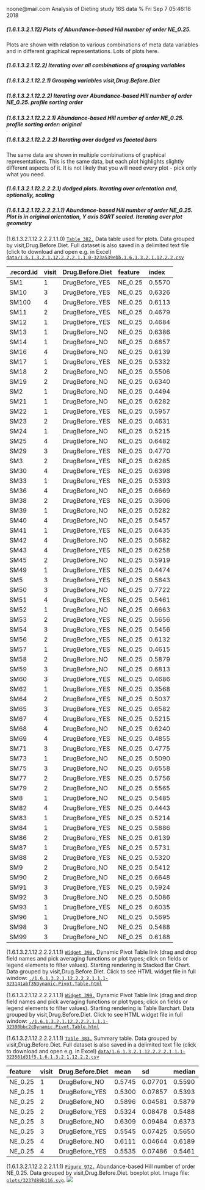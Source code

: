noone@mail.com
Analysis of Dieting study 16S data
% Fri Sep  7 05:46:18 2018



##### \(1.6.1.3.2.1.12\) Plots of Abundance-based Hill number of order NE_0.25.



Plots are shown with relation to various combinations of meta 
                   data variables and in different graphical representations. Lots of plots here.



##### \(1.6.1.3.2.1.12.2\) Iterating over all combinations of grouping variables




##### \(1.6.1.3.2.1.12.2.1\) Grouping variables visit,Drug.Before.Diet




##### \(1.6.1.3.2.1.12.2.2\) Iterating over Abundance-based Hill number of order NE_0.25. profile sorting order




##### \(1.6.1.3.2.1.12.2.2.1\) Abundance-based Hill number of order NE_0.25. profile sorting order: original




##### \(1.6.1.3.2.1.12.2.2.2\) Iterating over dodged vs faceted bars



The same data are shown in multiple combinations of graphical representations. 
                         This is the same data, but each plot highlights slightly different aspects of it.
                         It is not likely that you will need every plot - pick only what you need.



##### \(1.6.1.3.2.1.12.2.2.2.1\) dodged plots. Iterating over orientation and, optionally, scaling




##### \(1.6.1.3.2.1.12.2.2.2.1.1\) Abundance-based Hill number of order NE_0.25. Plot is in original orientation, Y axis SQRT scaled. Iterating over plot geometry



\(1.6.1.3.2.1.12.2.2.2.1.1.0\) <a name="table.382"></a>[`Table 382.`](#table.382) Data table used for plots. Data grouped by visit,Drug.Before.Diet. Full dataset is also saved in a delimited text file (click to download and open e.g. in Excel) [`data/1.6.1.3.2.1.12.2.2.2.1.1.0-323a539ebb.1.6.1.3.2.1.12.2.2.csv`](data/1.6.1.3.2.1.12.2.2.2.1.1.0-323a539ebb.1.6.1.3.2.1.12.2.2.csv)




| .record.id | visit | Drug.Before.Diet | feature  | index  |
|:-----------|:------|:-----------------|:---------|:-------|
| SM1        | 1     | DrugBefore\_YES  | NE\_0.25 | 0.5570 |
| SM10       | 3     | DrugBefore\_YES  | NE\_0.25 | 0.6326 |
| SM100      | 4     | DrugBefore\_YES  | NE\_0.25 | 0.6113 |
| SM11       | 2     | DrugBefore\_YES  | NE\_0.25 | 0.4679 |
| SM12       | 1     | DrugBefore\_YES  | NE\_0.25 | 0.4684 |
| SM13       | 1     | DrugBefore\_NO   | NE\_0.25 | 0.6386 |
| SM14       | 1     | DrugBefore\_NO   | NE\_0.25 | 0.6857 |
| SM16       | 4     | DrugBefore\_NO   | NE\_0.25 | 0.6139 |
| SM17       | 1     | DrugBefore\_YES  | NE\_0.25 | 0.5332 |
| SM18       | 2     | DrugBefore\_NO   | NE\_0.25 | 0.5506 |
| SM19       | 2     | DrugBefore\_NO   | NE\_0.25 | 0.6340 |
| SM2        | 1     | DrugBefore\_NO   | NE\_0.25 | 0.4494 |
| SM21       | 1     | DrugBefore\_NO   | NE\_0.25 | 0.6282 |
| SM22       | 1     | DrugBefore\_YES  | NE\_0.25 | 0.5957 |
| SM23       | 2     | DrugBefore\_YES  | NE\_0.25 | 0.4631 |
| SM24       | 1     | DrugBefore\_NO   | NE\_0.25 | 0.5215 |
| SM25       | 4     | DrugBefore\_NO   | NE\_0.25 | 0.6482 |
| SM29       | 3     | DrugBefore\_YES  | NE\_0.25 | 0.4770 |
| SM3        | 2     | DrugBefore\_YES  | NE\_0.25 | 0.6285 |
| SM30       | 4     | DrugBefore\_YES  | NE\_0.25 | 0.6398 |
| SM33       | 1     | DrugBefore\_YES  | NE\_0.25 | 0.5393 |
| SM36       | 4     | DrugBefore\_NO   | NE\_0.25 | 0.6669 |
| SM38       | 2     | DrugBefore\_YES  | NE\_0.25 | 0.3606 |
| SM39       | 1     | DrugBefore\_NO   | NE\_0.25 | 0.5282 |
| SM40       | 4     | DrugBefore\_NO   | NE\_0.25 | 0.5457 |
| SM41       | 1     | DrugBefore\_YES  | NE\_0.25 | 0.6435 |
| SM42       | 4     | DrugBefore\_NO   | NE\_0.25 | 0.5682 |
| SM43       | 4     | DrugBefore\_YES  | NE\_0.25 | 0.6258 |
| SM45       | 2     | DrugBefore\_NO   | NE\_0.25 | 0.5919 |
| SM49       | 1     | DrugBefore\_YES  | NE\_0.25 | 0.4474 |
| SM5        | 3     | DrugBefore\_YES  | NE\_0.25 | 0.5843 |
| SM50       | 3     | DrugBefore\_NO   | NE\_0.25 | 0.7722 |
| SM51       | 4     | DrugBefore\_YES  | NE\_0.25 | 0.5461 |
| SM52       | 1     | DrugBefore\_NO   | NE\_0.25 | 0.6663 |
| SM53       | 2     | DrugBefore\_YES  | NE\_0.25 | 0.5656 |
| SM54       | 3     | DrugBefore\_YES  | NE\_0.25 | 0.5456 |
| SM56       | 2     | DrugBefore\_YES  | NE\_0.25 | 0.6132 |
| SM57       | 1     | DrugBefore\_YES  | NE\_0.25 | 0.4615 |
| SM58       | 2     | DrugBefore\_NO   | NE\_0.25 | 0.5879 |
| SM59       | 3     | DrugBefore\_NO   | NE\_0.25 | 0.6813 |
| SM60       | 3     | DrugBefore\_YES  | NE\_0.25 | 0.4686 |
| SM62       | 1     | DrugBefore\_YES  | NE\_0.25 | 0.3568 |
| SM64       | 2     | DrugBefore\_YES  | NE\_0.25 | 0.5037 |
| SM65       | 3     | DrugBefore\_YES  | NE\_0.25 | 0.6582 |
| SM67       | 4     | DrugBefore\_YES  | NE\_0.25 | 0.5215 |
| SM68       | 4     | DrugBefore\_NO   | NE\_0.25 | 0.6240 |
| SM69       | 4     | DrugBefore\_YES  | NE\_0.25 | 0.4855 |
| SM71       | 3     | DrugBefore\_YES  | NE\_0.25 | 0.4775 |
| SM73       | 1     | DrugBefore\_NO   | NE\_0.25 | 0.5090 |
| SM75       | 3     | DrugBefore\_NO   | NE\_0.25 | 0.6558 |
| SM77       | 2     | DrugBefore\_YES  | NE\_0.25 | 0.5756 |
| SM79       | 2     | DrugBefore\_NO   | NE\_0.25 | 0.5565 |
| SM8        | 1     | DrugBefore\_NO   | NE\_0.25 | 0.5485 |
| SM82       | 4     | DrugBefore\_YES  | NE\_0.25 | 0.4443 |
| SM83       | 1     | DrugBefore\_YES  | NE\_0.25 | 0.5214 |
| SM84       | 1     | DrugBefore\_YES  | NE\_0.25 | 0.5886 |
| SM86       | 2     | DrugBefore\_YES  | NE\_0.25 | 0.6139 |
| SM87       | 1     | DrugBefore\_YES  | NE\_0.25 | 0.5731 |
| SM88       | 2     | DrugBefore\_YES  | NE\_0.25 | 0.5320 |
| SM9        | 2     | DrugBefore\_NO   | NE\_0.25 | 0.5412 |
| SM90       | 2     | DrugBefore\_NO   | NE\_0.25 | 0.6648 |
| SM91       | 3     | DrugBefore\_YES  | NE\_0.25 | 0.5924 |
| SM92       | 3     | DrugBefore\_NO   | NE\_0.25 | 0.5086 |
| SM93       | 1     | DrugBefore\_YES  | NE\_0.25 | 0.6035 |
| SM96       | 1     | DrugBefore\_NO   | NE\_0.25 | 0.5695 |
| SM98       | 3     | DrugBefore\_NO   | NE\_0.25 | 0.5488 |
| SM99       | 3     | DrugBefore\_NO   | NE\_0.25 | 0.6188 |







\(1.6.1.3.2.1.12.2.2.2.1.1.1\) <a name="widget.398"></a>[`Widget 398.`](#widget.398) Dynamic Pivot Table link (drag and drop field names and pick averaging 
                      functions or plot types; click on fields or legend elements to filter values). 
                      Starting rendering is Stacked Bar Chart. Data grouped by visit,Drug.Before.Diet. Click to see HTML widget file in full window: [`./1.6.1.3.2.1.12.2.2.2.1.1.1-323141abf35Dynamic.Pivot.Table.html`](./1.6.1.3.2.1.12.2.2.2.1.1.1-323141abf35Dynamic.Pivot.Table.html)





\(1.6.1.3.2.1.12.2.2.2.1.1.1\) <a name="widget.399"></a>[`Widget 399.`](#widget.399) Dynamic Pivot Table link (drag and drop field names and pick averaging 
                      functions or plot types; click on fields or legend elements to filter values). 
                      Starting rendering is Table Barchart. Data grouped by visit,Drug.Before.Diet. Click to see HTML widget file in full window: [`./1.6.1.3.2.1.12.2.2.2.1.1.1-32390bbc2cDynamic.Pivot.Table.html`](./1.6.1.3.2.1.12.2.2.2.1.1.1-32390bbc2cDynamic.Pivot.Table.html)


\(1.6.1.3.2.1.12.2.2.2.1.1.1\) <a name="table.383"></a>[`Table 383.`](#table.383) Summary table. Data grouped by visit,Drug.Before.Diet. Full dataset is also saved in a delimited text file (click to download and open e.g. in Excel) [`data/1.6.1.3.2.1.12.2.2.2.1.1.1-323561d31f5.1.6.1.3.2.1.12.2.2.csv`](data/1.6.1.3.2.1.12.2.2.2.1.1.1-323561d31f5.1.6.1.3.2.1.12.2.2.csv)




| feature  | visit | Drug.Before.Diet | mean   | sd      | median | incidence |
|:---------|:------|:-----------------|:-------|:--------|:-------|:----------|
| NE\_0.25 | 1     | DrugBefore\_NO   | 0.5745 | 0.07701 | 0.5590 | 1         |
| NE\_0.25 | 1     | DrugBefore\_YES  | 0.5300 | 0.07857 | 0.5393 | 1         |
| NE\_0.25 | 2     | DrugBefore\_NO   | 0.5896 | 0.04581 | 0.5879 | 1         |
| NE\_0.25 | 2     | DrugBefore\_YES  | 0.5324 | 0.08478 | 0.5488 | 1         |
| NE\_0.25 | 3     | DrugBefore\_NO   | 0.6309 | 0.09484 | 0.6373 | 1         |
| NE\_0.25 | 3     | DrugBefore\_YES  | 0.5545 | 0.07425 | 0.5650 | 1         |
| NE\_0.25 | 4     | DrugBefore\_NO   | 0.6111 | 0.04644 | 0.6189 | 1         |
| NE\_0.25 | 4     | DrugBefore\_YES  | 0.5535 | 0.07486 | 0.5461 | 1         |







\(1.6.1.3.2.1.12.2.2.2.1.1.1\) <a name="figure.972"></a>[`Figure 972.`](#figure.972) Abundance-based Hill number of order NE_0.25. Data grouped by visit,Drug.Before.Diet.  boxplot plot.  Image file: [`plots/3237d89b116.svg`](plots/3237d89b116.svg).
![](plots/3237d89b116.svg)